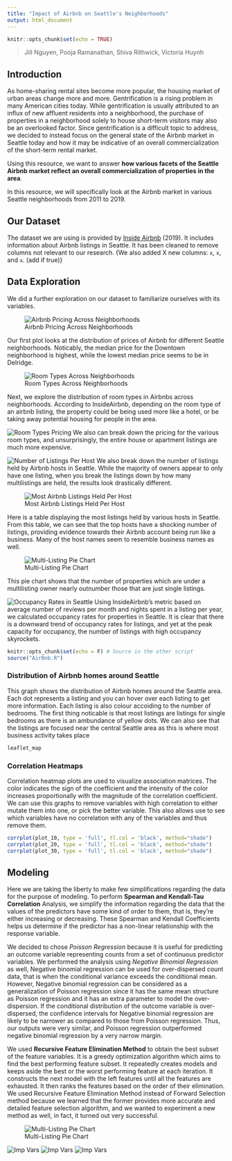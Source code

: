 ```yaml
---
title: "Impact of Airbnb on Seattle's Neighborhoods"
output: html_document
---
```


```r
knitr::opts_chunk$set(echo = TRUE)
```

> Jill Nguyen, Pooja Ramanathan, Shiva Rithwick, Victoria Huynh


## Introduction
As home-sharing rental sites become more popular, the housing market of urban areas change more and more. Gentrification is a rising problem in many American cities today. While gentrification is usually attributed to an influx of new affluent residents into a neighborhood, the purchase of properties in a neighborhood solely to house short-term visitors may also be an overlooked factor. Since gentrification is a difficult topic to address, we decided to instead focus on the general state of the Airbnb market in Seattle today and how it may be indicative of an overall commercialization of the short-term rental market.

Using this resource, we want to answer **how various facets of the Seattle Airbnb market reflect an overall commercialization of properties in the area**.  

In this resource, we will specifically look at the Airbnb market in various Seattle neighborhoods from 2011 to 2019.  

## Our Dataset
The dataset we are using is provided by [Inside Airbnb](http://insideairbnb.com/get-the-data.html) (2019). It includes information about Airbnb listings in Seattle. It has been cleaned to remove columns not relevant to our research. {We also added X new columns: `x`, `x`, and `x`. (add if true)}  


## Data Exploration
We did a further exploration on our dataset to familiarize ourselves with its variables.

![Airbnb Pricing Across Neighborhoods](img/neighborhoodprice.png)

Our first plot looks at the distribution of prices of Airbnb for different Seattle neighborhoods. Noticably, the median price for the Downtown neighborhood is highest, while the lowest median price seems to be in Delridge.

![Room Types Across Neighborhoods](img/neighborhoodroomtype.png)

Next, we explore the distribution of room types in Airbnbs across neighborhoods. According to InsideAirbnb, depending on the room type of an airbnb listing, the property could be being used more like a hotel, or be taking away potential housing for people in the area.

![Room Types Pricing](img/roomtypeprice.png)
We also can break down the pricing for the various room types, and unsurprisingly, the entire house or apartment listings are much more expensive.

![Number of Listings Per Host](img/listingsperhost.png)
We also break down the number of listings held by Airbnb hosts in Seattle. While the majority of owners appear to only have one listing, when you break the listings down by how many multilistings are held, the results look drastically different.

![Most Airbnb Listings Held Per Host](img/mostlistings.png)

Here is a table displaying the most listings held by various hosts in Seattle. From this table, we can see that the top hosts have a shocking number of listings, providing evidence towards their Airbnb account being run like a business. Many of the host names seem to resemble business names as well.

![Multi-Listing Pie Chart](img/multilistings.png) 

This pie chart shows that the number of properties which are under a multilisting owner nearly outnumber those that are just single listings.

![Occupancy Rates in Seattle](img/occupancyrate.png)
Using InsideAirbnb's metric based on average number of reviews per month and nights spent in a listing per year, we calculated occupancy rates for properties in Seattle. It is clear that there is a downward trend of occupancy rates for listings, and yet at the peak capacity for occupancy, the number of listings with high occupancy skyrockets.



```r
knitr::opts_chunk$set(echo = F) # Source in the other script
source("AirBnb.R")
```

### Distribution of Airbnb homes around Seattle

This graph shows the distribution of Airbnb homes around the Seattle area. Each dot represents a listing and you can hover over each listing to get more information. Each listing is also colour accoiding to the number of bedrooms. The first thing noticable is that most listings are listings for single bedrooms as there is an ambundance of yellow dots. We can also see that the listings are focused near the central Seattle area as this is where most business activity takes place

```r
leaflet_map
```

### Correlation Heatmaps

Correlation heatmap plots are used to visualize association matrices. The color indicates the sign of the coefficient and the intensity of the color increases proportionally with the magnitude of the correlation coefficient. We can use this graphs to remove variables with high correlation to either mutate them into one, or pick the better variable. This also allows use to see which variables have no correlation with any of the variables and thus remove them.

```r
corrplot(plot_10, type = 'full', tl.col = 'black', method="shade")
corrplot(plot_20, type = 'full', tl.col = 'black', method="shade")
corrplot(plot_30, type = 'full', tl.col = 'black', method="shade")
```


## Modeling


Here we are taking the liberty to make few simplifications regarding the data for the purpose of modeling. To perform **Spearman and Kendall-Tau Correlation** Analysis, we simplify the information regarding the data that the values of the predictors have some kind of order to them, that is, they're either increasing or decreasing. These Spearman and Kendall Coefficients helps us determine if the predictor has a non-linear relationship with the response variable.

We decided to chose *Poisson Regression* because it is useful for predicting an outcome variable representing counts from a set of continuous predictor variables. We performed the analysis using *Negative Binomial Regression* as well, Negative binomial regression can be used for over-dispersed count data, that is when the conditional variance exceeds the conditional mean. However, Negative binomial regression can be considered as a generalization of Poisson regression since it has the same mean structure as Poisson regression and it has an extra parameter to model the over-dispersion. If the conditional distribution of the outcome variable is over-dispersed, the confidence intervals for Negative binomial regression are likely to be narrower as compared to those from Poisson regression. Thus, our outputs were very similar, and Poisson regression outperformed negative binomial regression by a very narrow margin.

We used **Recursive Feature Elimination Method** to obtain the best subset of the feature variables. It is a greedy optimization algorithm which aims to find the best performing feature subset. It repeatedly creates models and keeps aside the best or the worst performing feature at each iteration. It constructs the next model with the left features until all the features are exhausted. It then ranks the features based on the order of their elimination. We used Recursive Feature Elimination Method instead of Forward Selection method because we learned that the former provides more accurate and detailed feature selection algorithm, and we wanted to experiment a new method as well, in fact, it turned out very successful.

![Multi-Listing Pie Chart](img/Rplot2.jpeg) 

![Imp Vars](img/Rplot.jpeg) 
![Imp Vars](img/Rplot01.jpeg) 
![Imp Vars](img/Rplot4.jpeg) 



